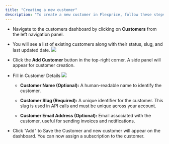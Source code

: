 ```yaml
---
title: "Creating a new customer"
description: "To create a new customer in Flexprice, follow these steps:"
---
```


* Navigate to the customers dashboard by clicking on **Customers** from the left navigation panel.

* You will see a list of existing customers along with their status, slug, and last updated date.
  ![](/Screenshot2025-01-21at8.33.28PM.png)

* Click the **Add Customer** button in the top-right corner. A side panel will appear for customer creation.

* Fill in Customer Details
  ![](/Screenshot2025-01-21at8.33.53PM.png)

  * **Customer Name (Optional):** A human-readable name to identify the customer.

  * **Customer Slug (Required):** A unique identifier for the customer. This slug is used in API calls and must be unique across your account.

  * **Customer Email Address (Optional):** Email associated with the customer, useful for sending invoices and notifications.

* Click "Add" to Save the Customer and new customer will appear on the dashboard. You can now assign a subscription to the customer.